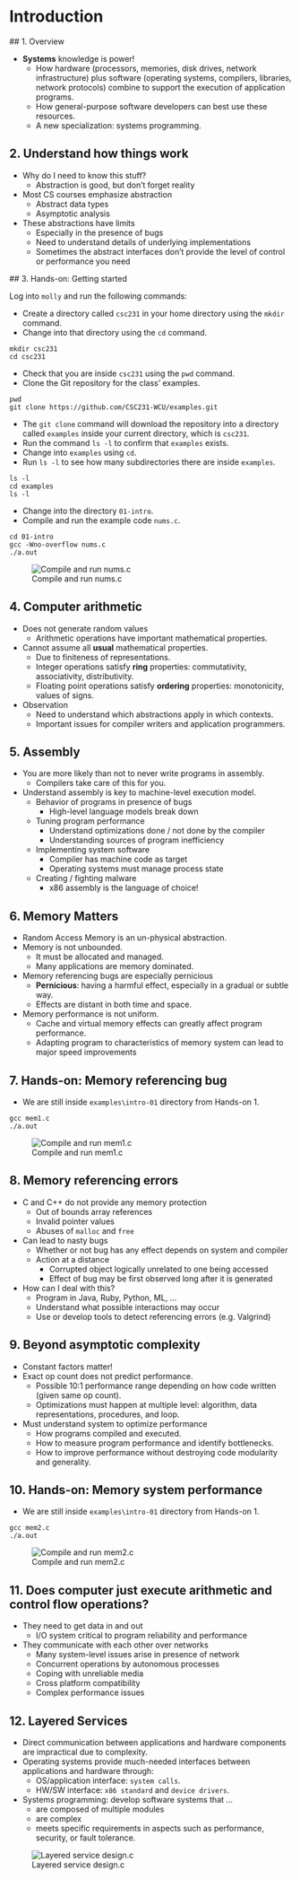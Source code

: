 # Introduction

 ## 1. Overview     
 
 
 - **Systems** knowledge is power!
   - How hardware (processors, memories, disk drives, network infrastructure) plus
   software (operating systems, compilers, libraries, network protocols) combine
   to support the execution of application programs. 
   - How general-purpose software developers can best use these resources. 
   - A new specialization: systems programming. 


## 2. Understand how things work
 
- Why do I need to know this stuff?
  - Abstraction is good, but don’t forget reality
- Most CS courses emphasize abstraction
  - Abstract data types
  - Asymptotic analysis
- These abstractions have limits
  - Especially in the presence of bugs
  - Need to understand details of underlying implementations
  - Sometimes the abstract interfaces don’t provide the level 
  of control or performance you need


 ## 3. Hands-on: Getting started
 
Log into `molly` and run the following commands:

- Create a directory called `csc231` in your home directory using
the `mkdir` command. 
- Change into that directory using the `cd` command.

~~~
mkdir csc231
cd csc231
~~~

- Check that you are inside `csc231` using the `pwd` command.
- Clone the Git repository for the class' examples. 

~~~
pwd
git clone https://github.com/CSC231-WCU/examples.git
~~~


- The `git clone` command will download the repository into a directory called 
`examples` inside your current directory, which is `csc231`. 
- Run the command `ls -l` to confirm that `examples` exists. 
- Change into `examples` using `cd`. 
- Run `ls -l` to see how many subdirectories there are inside `examples`. 

~~~
ls -l
cd examples
ls -l
~~~


- Change into the directory `01-intro`. 
- Compile and run the example code `nums.c`. 

~~~
cd 01-intro
gcc -Wno-overflow nums.c
./a.out
~~~

![Compile and run nums.c](../fig/01-intro/01.png)


## 4. Computer arithmetic
 
- Does not generate random values
  - Arithmetic operations have important mathematical properties. 
- Cannot assume all **usual** mathematical properties.
  - Due to finiteness of representations. 
  - Integer operations satisfy **ring** properties: commutativity, associativity, distributivity.
  - Floating point operations satisfy **ordering** properties: monotonicity, values of signs. 
- Observation
  - Need to understand which abstractions apply in which contexts. 
  - Important issues for compiler writers and application programmers. 


## 5. Assembly
 
- You are more likely than not to never write programs in assembly. 
  - Compilers take care of this for you. 
- Understand assembly is key to machine-level execution model. 
  - Behavior of programs in presence of bugs
    - High-level language models break down
  - Tuning program performance
    - Understand optimizations done / not done by the compiler
    - Understanding sources of program inefficiency
  - Implementing system software
    - Compiler has machine code as target
    - Operating systems must manage process state
  - Creating / fighting malware
    - x86 assembly is the language of choice!


## 6. Memory Matters
 
- Random Access Memory is an un-physical abstraction.
- Memory is not unbounded. 
  - It must be allocated and managed.
  - Many applications are memory dominated. 
- Memory referencing bugs are especially pernicious
  - **Pernicious**: having a harmful effect, especially in a gradual or subtle way.
  - Effects are distant in both time and space. 
- Memory performance is not uniform.
  - Cache and virtual memory effects can greatly affect program performance. 
  - Adapting program to characteristics of memory system can lead to major speed improvements


## 7. Hands-on: Memory referencing bug
 
- We are still inside `examples\intro-01` directory from Hands-on 1.   

~~~
gcc mem1.c
./a.out
~~~

![Compile and run mem1.c](../fig/01-intro/02.png)

## 8. Memory referencing errors
 
- C and C++ do not provide any memory protection
  - Out of bounds array references
  - Invalid pointer values
  - Abuses of `malloc` and `free`
- Can lead to nasty bugs
  - Whether or not bug has any effect depends on system and compiler
  - Action at a distance
    - Corrupted object logically unrelated to one being accessed
    - Effect of bug may be first observed long after it is generated
- How can I deal with this?
  - Program in Java, Ruby, Python, ML, …
  - Understand what possible interactions may occur
  - Use or develop tools to detect referencing errors (e.g. Valgrind)


## 9. Beyond asymptotic complexity
 
- Constant factors matter!
- Exact op count does not predict performance.
  - Possible 10:1 performance range depending on how code written (given same op count).
  - Optimizations must happen at multiple level: algorithm, data representations, procedures, and loop.
- Must understand system to optimize performance
  - How programs compiled and executed.
  - How to measure program performance and identify bottlenecks. 
  - How to improve performance without destroying code modularity and generality. 


## 10. Hands-on: Memory system performance
 
- We are still inside `examples\intro-01` directory from Hands-on 1.  

~~~
gcc mem2.c
./a.out
~~~

![Compile and run mem2.c](../fig/01-intro/03.png)

## 11. Does computer just execute arithmetic and control flow operations?
 
- They need to get data in and out
  - I/O system critical to program reliability and performance
- They communicate with each other over networks
  - Many system-level issues arise in presence of network
  - Concurrent operations by autonomous processes
  - Coping with unreliable media
  - Cross platform compatibility
  - Complex performance issues


## 12. Layered Services
 
- Direct communication between applications and hardware components are impractical due
to complexity. 
- Operating systems provide much-needed interfaces between applications and hardware 
through:
  - OS/application interface: `system calls`.
  - HW/SW interface: `x86 standard` and `device drivers`. 
- Systems programming: develop software systems that ...
  - are composed of multiple modules
  - are complex
  - meets specific requirements in aspects such as performance, security, or fault tolerance.

![Layered service design.c](../fig/01-intro/04.png)

